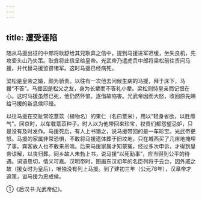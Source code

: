 ```yaml
---
---
---
```

title: 遭受诬陷
---



随从马援出征的中郎将耿舒给其兄耿弇之信中，提到马援进军迟缓，坐失良机，先攻壶头山乃失策。耿弇将此信呈给皇帝。光武帝乃遣虎贲中郎将梁松前往责问马援，并代替马援监督诸军。这时马援已经病死。

梁松是皇帝之婿，颇为骄贵。以往有一次他去问候生病的马援，拜于床下，马援“不答”。马援因是松父之友，身为长辈而不答礼小辈。梁松则恃皇亲而记恨在心。这时马援虽然已死，他仍然怀恨，遂借故陷害。光武帝因而大怒，收回原先赐给马援的新息侯印绶。

以往马援在交趾常吃薏苡（植物名）的果仁（名曰薏米），用以“轻身省欲，以胜瘴气”。回京时，以车载薏苡种子。时人以为他带回来珍宝，权贵们都怨望忌妒，只是没有及时发作。马援死后，有人上书谮之，说马援带回的是一车珍宝。光武帝更怒。马援的家属非常恐惧，不敢将马援遗体葬于旧坟地，只在城西买了几亩地掩埋了事。宾客故人也不敢来吊唁。后来马援家属才知蒙冤，经过多次申诉，才得到皇帝谅解，以丧归葬。同乡故人朱勃上书，说马援“以死勤事”，应当得到公平的待遇。词语恳切，情义可嘉。汉明帝时，图画东汉初年的名臣列将于云台，因外戚之故（援女时为皇后），唯独没有列上马援。到了建初三年（公元78年），汉章帝才追策，谥马援为忠成侯。

①《后汉书·光武帝纪》。